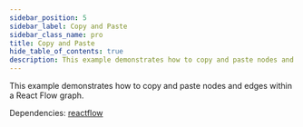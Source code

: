 ```yaml
---
sidebar_position: 5
sidebar_label: Copy and Paste
sidebar_class_name: pro
title: Copy and Paste
hide_table_of_contents: true
description: This example demonstrates how to copy and paste nodes and edges within a React Flow graph.
---
```



<ExampleLayout>
This example demonstrates how to copy and paste nodes and edges within a React Flow graph.

Dependencies: [reactflow](https://www.npmjs.com/package/reactflow)

<ProExampleViewer slug="copy-paste" />
</ExampleLayout>
